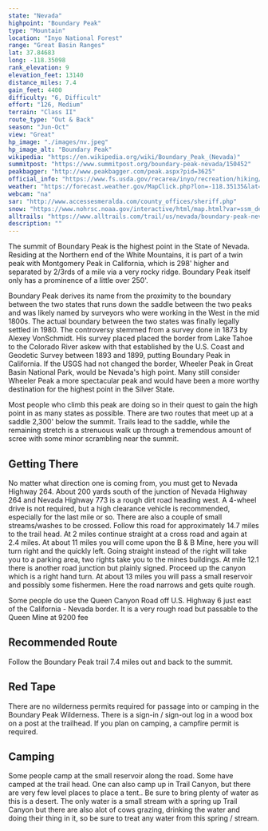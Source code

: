 ```yaml
---
state: "Nevada"
highpoint: "Boundary Peak"
type: "Mountain"
location: "Inyo National Forest"
range: "Great Basin Ranges"
lat: 37.84683
long: -118.35098
rank_elevation: 9
elevation_feet: 13140
distance_miles: 7.4
gain_feet: 4400
difficulty: "6, Difficult"
effort: "126, Medium"
terrain: "Class II"
route_type: "Out & Back"
season: "Jun-Oct"
view: "Great"
hp_image: "./images/nv.jpeg"
hp_image_alt: "Boundary Peak"
wikipedia: "https://en.wikipedia.org/wiki/Boundary_Peak_(Nevada)"
summitpost: "https://www.summitpost.org/boundary-peak-nevada/150452"
peakbagger: "http://www.peakbagger.com/peak.aspx?pid=3625"
official_info: "https://www.fs.usda.gov/recarea/inyo/recreation/hiking/recarea/?recid=21096&actid=50"
weather: "https://forecast.weather.gov/MapClick.php?lon=-118.35135&lat=37.84609"
webcam: "na"
sar: "http://www.accessesmeralda.com/county_offices/sheriff.php"
snow: "https://www.nohrsc.noaa.gov/interactive/html/map.html?var=ssm_depth&min_x=-118.430315050727&min_y=37.7460884094238&max_x=-118.27238270318&max_y=37.9460884094238&bgvar=dem&shdvar=shading&title=0&width=800&height=450&font=0&lbl=m&palette=0&h_o=0&metric=0&lp=0&no_header=0&snap=1&o7=1&o9=1&o11=1&o13=1"
alltrails: "https://www.alltrails.com/trail/us/nevada/boundary-peak-nevada-highpoint"
description: ""
---
```


The summit of Boundary Peak is the highest point in the State of Nevada.  Residing at the Northern end of the White Mountains, it is part of a twin peak with Montgomery Peak in California, which is 298' higher and separated by 2/3rds of a mile via a very rocky ridge.  Boundary Peak itself only has a prominence of a little over 250'.

Boundary Peak derives its name from the proximity to the boundary between the two states that runs down the saddle between the two peaks and was likely named by surveyors who were working in the West in the mid 1800s. The actual boundary between the two states was finally legally settled in 1980. The controversy stemmed from a survey done in 1873 by Alexey VonSchmidt. His survey placed placed the border from Lake Tahoe to the Colorado River askew with that established by the U.S. Coast and Geodetic Survey between 1893 and 1899, putting Boundary Peak in California. If the USGS had not changed the border, Wheeler Peak in Great Basin National Park, would be Nevada's high point. Many still consider Wheeler Peak a more spectacular peak and would have been a more worthy destination for the highest point in the Silver State.

Most people who climb this peak are doing so in their quest to gain the high point in as many states as possible. There are two routes that meet up at a saddle 2,300' below the summit.  Trails lead to the saddle, while the remaining stretch is a strenuous walk up through a tremendous amount of scree with some minor scrambling near the summit.

## Getting There

No matter what direction one is coming from, you must get to Nevada Highway 264. About 200 yards south of the junction of Nevada Highway 264 and Nevada Highway 773 is a rough dirt road heading west. A 4-wheel drive is not required, but a high clearance vehicle is recommended, especially for the last mile or so. There are also a couple of small streams/washes to be crossed. Follow this road for approximately 14.7 miles to the trail head. At 2 miles continue straight at a cross road and again at 2.4 miles. At about 11 miles you will come upon the B & B Mine, here you will turn right and the quickly left. Going straight instead of the right will take you to a parking area, two rights take you to the mines buildings. At mile 12.1 there is another road junction but plainly signed. Proceed up the canyon which is a right hand turn. At about 13 miles you will pass a small reservoir and possibly some fishermen. Here the road narrows and gets quite rough.

Some people do use the Queen Canyon Road off U.S. Highway 6 just east of the California - Nevada border. It is a very rough road but passable to the Queen Mine at 9200 fee

## Recommended Route
Follow the Boundary Peak trail 7.4 miles out and back to the summit.

## Red Tape
There are no wilderness permits required for passage into or camping in the Boundary Peak Wilderness. There is a sign-in / sign-out log in a wood box on a post at the trailhead. If you plan on camping, a campfire permit is required.

## Camping
Some people camp at the small reservoir along the road. Some have camped at the trail head. One can also camp up in Trail Canyon, but there are very few level places to place a tent.. Be sure to bring plenty of water as this is a desert. The only water is a small stream with a spring up Trail Canyon but there are also alot of cows grazing, drinking the water and doing their thing in it, so be sure to treat any water from this spring / stream.
